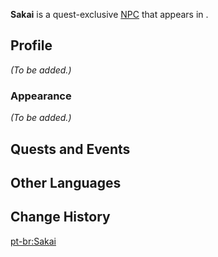 {{Meta
<!-- REMOVE THIS TEMPLATE AFTER ADDING MISSING INFO -->
|missing_NPC_profile  = yes
}}
{{Character Infobox
|type             = Quest NPC
|image            = NPC Sakai.png
|region           = Inazuma
|location         = Inazuma
}}
'''Sakai''' is a quest-exclusive [[NPC]] that appears in {{Quest|Unforeseen Circumstances}}.
<!--
==Location==
<gallery>
NPC Location Kiminami Anna.png|Sakai's location
NPC Location Sakai Context.png|Additional context
</gallery>
-->
==Profile==
<!-- detailed story/lore information goes here -->
''(To be added.)''

===Appearance===
''(To be added.)''

==Quests and Events==
{{Quests and Events}}

==Other Languages==
{{Other Languages
|default_hidden = 1
|en      = Sakai
|zhs     = 酒井
|zhs_rm  = Jiǔjǐng
|zht     = 酒井
|zht_rm  = Jiǔjǐng
|ja      = 酒井
|ja_rm   = Sakai
|ko      = 사카이
|es      = Sakai
|fr      = Sakai
|ru      = Сакаи
|th      = Sakai
|vi      = Sakai
|de      = Sakai
|id      = Sakai
|pt      = Sakai
|tr      = Sakai
|it      = Sakai
}}

==Change History==
{{Change History|2.2}}
<!--
==References==
{{Reflist}}-->

[[pt-br:Sakai]]